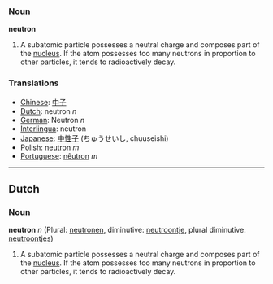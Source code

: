 ===Noun===
'''neutron'''
#A subatomic particle possesses a neutral charge and composes part of the [[nucleus]].  If the atom possesses too many neutrons in proportion to other particles, it tends to radioactively decay.
===Translations===
*[[Chinese]]: [[中子]]
*[[Dutch]]: neutron ''n''
*[[German]]: Neutron ''n''
*[[Interlingua]]: neutron
*[[Japanese]]: [[中性子]] (ちゅうせいし, chuuseishi)
*[[Polish]]: [[neutron]] ''m''
*[[Portuguese]]: [[nêutron]] ''m''

----
==Dutch==
===Noun===
'''neutron''' ''n'' (Plural: [[neutronen]], diminutive: [[neutroontje]], plural diminutive: [[neutroontjes]])

#A subatomic particle possesses a neutral charge and composes part of the [[nucleus]].  If the atom possesses too many neutrons in proportion to other particles, it tends to radioactively decay.